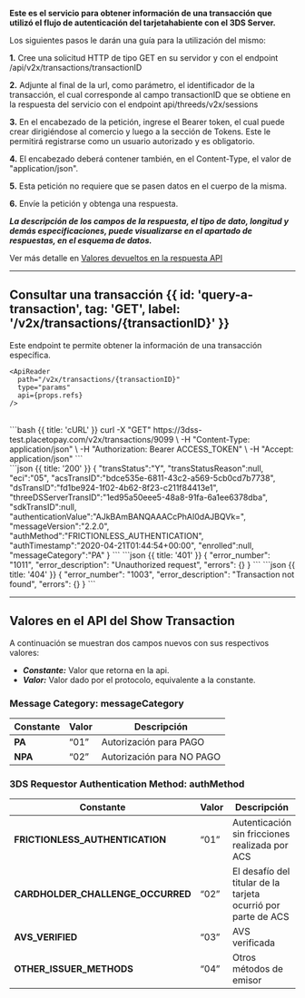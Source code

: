

**Este es el servicio para obtener información de una transacción que utilizó el flujo de autenticación del tarjetahabiente con el 3DS Server.**

Los siguientes pasos le darán una guía para la utilización del mismo:

  **1.** Cree una solicitud HTTP de tipo GET en su servidor y con el endpoint /api/v2x/transactions/transactionID

  **2.** Adjunte al final de la url, como parámetro, el identificador de la transacción, el cual corresponde al campo
  transactionID que se obtiene en la respuesta del servicio con el endpoint api/threeds/v2x/sessions

  **3.** En el encabezado de la petición, ingrese el Bearer token, el cual puede crear dirigiéndose al comercio y luego a la sección de Tokens. Este le permitirá registrarse como un usuario autorizado y es obligatorio.

  **4.** El encabezado deberá contener también, en el Content-Type, el valor de "application/json".

  **5.** Esta petición no requiere que se pasen datos en el cuerpo
  de la misma.

  **6.** Envíe la petición y obtenga una respuesta.


***La descripción de los campos de la respuesta, el tipo de dato, longitud y demás especificaciones, puede visualizarse en el apartado de respuestas, en el esquema de datos.***

Ver más detalle en [Valores devueltos en la respuesta API](/three-d-s-server/api/transactions/values)


---
## Consultar una transacción {{ id: 'query-a-transaction', tag: 'GET', label: '/v2x/transactions/{transactionID}' }}

<Row>
  <Col>
    Este endpoint te permite obtener la información de una transacción específica.

    <ApiReader
      path="/v2x/transactions/{transactionID}"
      type="params"
      api={props.refs}
    />
  </Col>
</Row>

<br />

<Row>
  <Col>
    <ApiReader
      path="/v2x/transactions/{transactionID}"
      method="get"
      api={props.refs}
    />

  </Col>
  <Col sticky>
    <CodeGroup title="Solicitud" tag="GET" label="/v2x/transactions/{transactionID}">
    ```bash {{ title: 'cURL' }}
    curl -X "GET" https://3dss-test.placetopay.com/v2x/transactions/9099 \
      -H "Content-Type: application/json" \
      -H "Authorization: Bearer ACCESS_TOKEN" \
      -H "Accept: application/json"
    ```
    </CodeGroup>
  </Col>
</Row>

<Row>
  <Col>
    <ApiReader
      path="/v2x/transactions/{transactionID}"
      method="get"
      type="response"
      api={props.refs}
    />
  </Col>

  <Col sticky>
    <br />
    <CodeGroup title="Respuesta">
    ```json {{ title: '200' }}
    {
       "transStatus":"Y",
       "transStatusReason":null,
       "eci":"05",
       "acsTransID":"bdce535e-6811-43c2-a569-5cb0cd7b7738",
       "dsTransID":"fd1be924-1f02-4b62-8f23-c211f84413e1",
       "threeDSServerTransID":"1ed95a50eee5-48a8-91fa-6a1ee6378dba",
       "sdkTransID":null,
       "authenticationValue":"AJkBAmBANQAAACcPhAI0dAJBQVk=",
       "messageVersion":"2.2.0",
       "authMethod":"FRICTIONLESS_AUTHENTICATION",
       "authTimestamp":"2020-04-21T01:44:54+00:00",
       "enrolled":null,
       "messageCategory":"PA"
    }
    ```
    ```json {{ title: '401' }}
    {
      "error_number": "1011",
      "error_description": "Unauthorized request",
      "errors": {}
    }
    ```
    ```json {{ title: '404' }}
    {
      "error_number": "1003",
      "error_description": "Transaction not found",
      "errors": {}
    }
    ```
    </CodeGroup>
  </Col>
</Row>

---


## Valores en el API del Show Transaction

A continuación se muestran dos campos nuevos con sus respectivos valores:

- ***Constante:***  Valor que retorna en la api.
- ***Valor:***  Valor dado por el protocolo, equivalente a la constante.


### Message Category: **messageCategory**

| Constante                | Valor   | Descripción                |
|--------------------------|---------|----------------------------|
| **PA**                   | “01”    | Autorización para PAGO     |
| **NPA**                  | “02”    | Autorización para NO PAGO  |

### 3DS Requestor Authentication Method: **authMethod**

| Constante                            | Valor   | Descripción                                                     |
|--------------------------------------|---------|-----------------------------------------------------------------|
| **FRICTIONLESS_AUTHENTICATION**      | “01”    | Autenticación sin fricciones realizada por ACS                  |
| **CARDHOLDER_CHALLENGE_OCCURRED**    | “02”    | El desafío del titular de la tarjeta ocurrió por parte de ACS   |
| **AVS_VERIFIED**                     | “03”    | AVS verificada                                                  |
| **OTHER_ISSUER_METHODS**             | “04”    | Otros métodos de emisor                                         |

